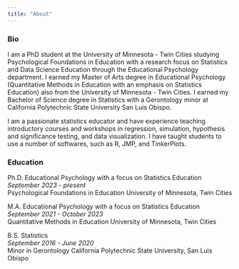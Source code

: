 ```yaml
---
title: "About"
---
```


### Bio
I am a PhD student at the University of Minnesota - Twin Cities studying Psychological Foundations in Education with a research focus on Statistics and Data Science Education through the Educational Psychology department. I earned my Master of Arts degree in Educational Psychology (Quantitative Methods in Education with an emphasis on Statistics Education) also from the University of Minnesota - Twin Cities. I earned my Bachelor of Science degree in Statistics with a Gerontology minor at California Polytechnic State University San Luis Obispo.

I am a passionate statistics educator and have experience teaching introductory courses and workshops in regression, simulation, hypothesis and significance testing, and data visualization. I have taught students to use a number of softwares, such as R, JMP, and TinkerPlots. 

### Education
Ph.D. Educational Psychology with a focus on Statistics Education    
*September 2023 - present*   
Psychological Foundations in Education
University of Minnesota, Twin Cities

M.A. Educational Psychology with a focus on Statistics Education   
*September 2021 - October 2023*   
Quantitative Methods in Education
University of Minnesota, Twin Cities

B.S. Statistics  
*September 2016 - June 2020*    
Minor in Gerontology
California Polytechnic State University, San Luis Obispo